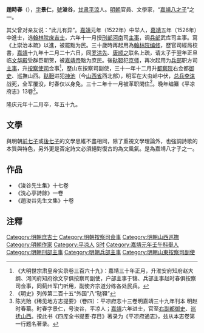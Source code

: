 '''趙時春'''（{{bd|1509年||1567年|catIdx=Z赵时春}}），[[表字|字]]'''景仁'''，[[號|號]]'''浚谷'''，[[甘肃|甘肃]][[平涼|平涼]]人。[[明朝|明朝]]官員、文學家，“[[嘉靖八才子|嘉靖八才子]]”之一。

其父曾对亲友说：“此儿有异”。[[嘉靖|嘉靖]]元年（1522年）中举人，[[嘉靖|嘉靖]]五年（1526年）中進士，选[[翰林院庶吉士|翰林院庶吉士]]，六年十一月授[[刑部|刑部]][[河南|河南]]司[[主事|主事]]，调[[兵部|兵部]]武库司主事。寫《上崇治本疏》以進，被罷黜为民。三十歲時再起用為[[翰林院编修|翰林院编修]]，歷官司經局校書，[[嘉靖|嘉靖]]十九年十二月二十六日，同[[罗洪先|罗洪先]]、[[唐顺之|唐顺之]]联名上疏，请太子于翌年正旦临[[文华殿|文华殿]]受群臣朝贺，被[[嘉靖帝|嘉靖帝]]黜为庶民。後[[鞑靼|鞑靼]]犯[[京师|京师]]，再次起用为[[兵部|兵部]]职方司[[主事|主事]]，升[[按察使司|按察使司]]佥事<ref>《大明世宗肃皇帝实录卷三百六十九》：嘉靖三十年正月，升淮安府知府赵大纲、河间府知府徐文亨俱按察司副使，户部主事于锦、兵部主事赵时春俱按察司佥事，同蓟州军门听用，副使齐宗道分练各处民兵。</ref>，歷山东按察司副使，三十一年十二月升[[都察院|都察院]]右佥都[[御史|御史]]、巡撫山西。[[鞑靼|鞑靼]]进犯[[神池|神池]]（今[[山西省|山西省]]西北部），明军在大虫岭中伏，[[总兵|总兵]][[李涞|李涞]]战死，全军覆没，时春仅以身免。三十二年十一月被革职閑住<ref>《明史》列传第二百十五“外国”八“鞑靼”</ref>。晚年编纂《平凉府志》13卷<ref>陈光贻《稀见地方志提要》（卷四）：平凉府志十三卷明嘉靖三十九年刊本 明赵时春纂。时春字景仁，号浚谷，平凉人；[[嘉靖|嘉靖]]六年进士，官至[[右副都|右副都]][[御史|御史]]、[[巡抚|巡抚]][[山西|山西]]。按此书《四库全书提要·存目》著录为《平凉府通志》，兹从本志卷第一行题名著录。</ref>。

隆庆元年十二月卒，年五十九。

==文學==
與明朝[[前七子|前七子]]或[[後七子|後七子]]的文學思維不盡相同，除了重視文學理論外，也強調詩歌的本質與特色，另外更是否定詩文必須絕對復古的為文風氣。是為嘉靖八才子之一。

==作品==
*《浚谷先生集》十七卷
*《洗心亭詩餘》一卷
*《趙浚谷先生文集》十卷

== 注釋 ==
{{reflist}}

{{嘉靖八才子}}
{{嘉靖五年丙戌科殿試金榜}}
{{規範控制}}
{{DEFAULTSORT:Zhao趙}}
[[Category:明朝庶吉士|Category:明朝庶吉士]]
[[Category:明朝按察司僉事|Category:明朝按察司僉事]]
[[Category:明朝山西巡撫|Category:明朝山西巡撫]]
[[Category:明朝作家|Category:明朝作家]]
[[Category:平凉人|Category:平凉人]]
[[Category:赵姓|S时]]
[[Category:嘉靖元年壬午科舉人|Category:嘉靖元年壬午科舉人]]
[[Category:明朝刑部主事|Category:明朝刑部主事]]
[[Category:明朝兵部主事|Category:明朝兵部主事]]
[[Category:明朝山東按察司副使|Category:明朝山東按察司副使]]